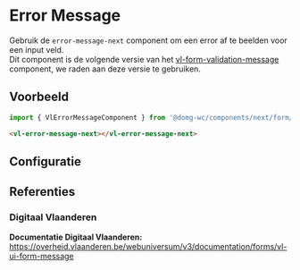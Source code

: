 
# Error Message

Gebruik de `error-message-next` component om een error af te beelden voor een input veld.<br/>
Dit component is de volgende versie van het [vl-form-validation-message](?path=/docs/elements-form-message--form-validation-message-default) component, we raden aan deze versie te gebruiken.<br />

## Voorbeeld

```js
import { VlErrorMessageComponent } from '@domg-wc/components/next/form/error-message';
```

```html
<vl-error-message-next></vl-error-message-next>
```

<DocsStory id="components-next-form-error-message-next--error-message-default" />

## Configuratie

<ArgsTable story={PRIMARY_STORY} />

## Referenties

### Digitaal Vlaanderen

**Documentatie Digitaal Vlaanderen:** https://overheid.vlaanderen.be/webuniversum/v3/documentation/forms/vl-ui-form-message
